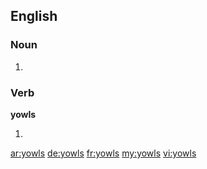 ==English==

===Noun===
{{head|en}}

# {{plural of|yowl}}

===Verb===
'''yowls'''

# {{en-third-person singular of|yowl}}

[[ar:yowls]]
[[de:yowls]]
[[fr:yowls]]
[[my:yowls]]
[[vi:yowls]]